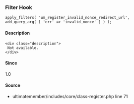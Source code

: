 
### Filter Hook    
    
```
apply_filters( 'um_register_invalid_nonce_redirect_url', add_query_arg( [ 'err' => 'invalid_nonce' ] ) );
```

#### Description
    <div class="description">
     Not available.
    </div>

#### Since
<div class="description">
1.0
</div>

#### Source
  - <Link href="/developer/files/includes-core-class-register#source-view.71">ultimatemember/includes/core/class-register.php</Link> <Link href="/developer/files/includes-core-class-register#source-view.71">line 71</Link>

